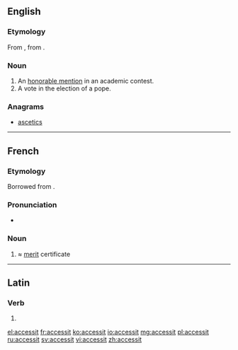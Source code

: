 ==English==

===Etymology===
From {{etyl|la|en}} {{term|accessit||lang=la|he came near}}, from {{term/t|la|accēdō|approach}}.

===Noun===
{{en-noun}}

# An [[honorable mention]] in an academic contest.
# A vote in the election of a pope.

===Anagrams===
* [[ascetics#English|ascetics]]

----

==French==

===Etymology===
Borrowed from {{etyl|la|fr}} {{term|accessit|lang=la}}.

===Pronunciation===
* {{IPA|/aksɛsit/|/aksesit/|lang=fr}}

===Noun===
{{fr-noun|m}}

# {{context|school|lang=fr}} ≈ [[merit]] certificate

----

==Latin==

===Verb===
{{la-verb-form|accessit}}

# {{conjugation of|accēdō||3|s|perf|act|ind|lang=la}}

[[el:accessit]]
[[fr:accessit]]
[[ko:accessit]]
[[io:accessit]]
[[mg:accessit]]
[[pl:accessit]]
[[ru:accessit]]
[[sv:accessit]]
[[vi:accessit]]
[[zh:accessit]]